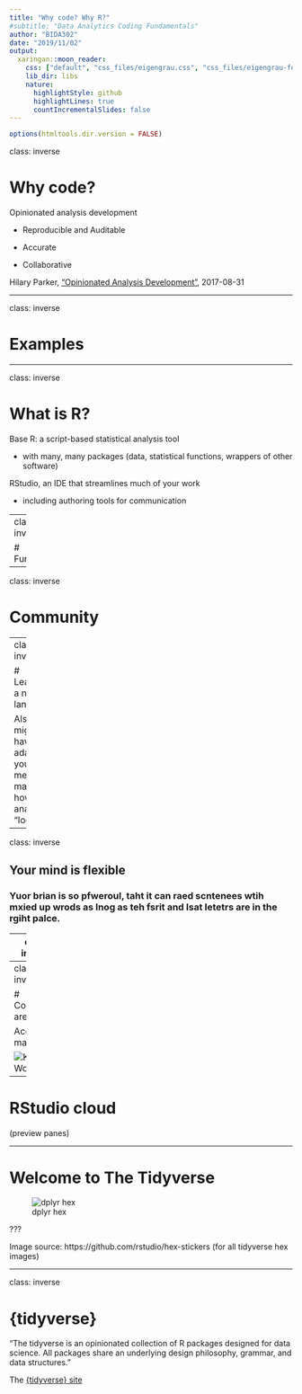 ```yaml
---
title: "Why code? Why R?"
#subtitle: "Data Analytics Coding Fundamentals"
author: "BIDA302"
date: "2019/11/02"
output:
  xaringan::moon_reader:
    css: ["default", "css_files/eigengrau.css", "css_files/eigengrau-fonts.css"]    
    lib_dir: libs
    nature:
      highlightStyle: github
      highlightLines: true
      countIncrementalSlides: false
---
```



```r
options(htmltools.dir.version = FALSE)
```

class: inverse

# Why code?

Opinionated analysis development

* Reproducible and Auditable

* Accurate

* Collaborative

Hilary Parker, [“Opinionated Analysis Development”](https://peerj.com/preprints/3210/), 2017-08-31

---

class: inverse

# Examples





---

class: inverse

# What is R?

Base R: a script-based statistical analysis tool

* with many, many packages (data, statistical functions, wrappers of other software)

RStudio, an IDE that streamlines much of your work

* including authoring tools for communication


---
class: inverse


# Functionality




---

class: inverse

# Community





---
class: inverse


# Learning a new language

Also: might have to adapt your mental map of how data analytics "looks"

---

class: inverse


## Your mind is flexible

### Yuor brian is so pfweroul, taht it can raed scntenees wtih mxied up wrods as lnog as teh fsrit and lsat letetrs are in the rgiht palce.


---
class: inverse


# Computers are literal

Accuracy matters

![Hadley Wickham tweet](../img/Hadley_5minutes_2019-10-27.jpg)

---
class: inverse


# Computers are literal

Accuracy matters

![Kara Woo tweet](../img/Kara_5minutes_2019-10-27.jpg)


--- 

# RStudio cloud

(preview panes)

---

# Welcome to The Tidyverse

![dplyr hex](../img/tidyverse_400.png)

???

Image source: https://github.com/rstudio/hex-stickers (for all tidyverse hex images)

---

class: inverse

# {tidyverse}

"The tidyverse is an opinionated collection of R packages designed for data science. All packages share an underlying design philosophy, grammar, and data structures."

The [{tidyverse} site](https://tidyverse.org)

